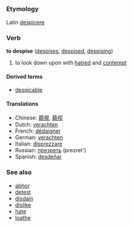 =={{en}}==
===Etymology===
Latin [[despicere]]

===Verb===
'''to despise''' ([[despises]], [[despised]], [[despising]])

# to look down upon with [[hatred]] and [[contempt]]

====Derived terms====
*[[despicable]]

====Translations====
*Chinese: [[藐視]], [[藐视]]
*Dutch: [[verachten]]
*French: [[dédaigner]]
*German: [[verachten]]
*Italian: [[disprezzare]]
*Russian: [[презреть]] (prezret')
*Spanish: [[desdeñar]]

===See also===
*[[abhor]]
*[[detest]]
*[[disdain]]
*[[dislike]]
*[[hate]]
*[[loathe]]